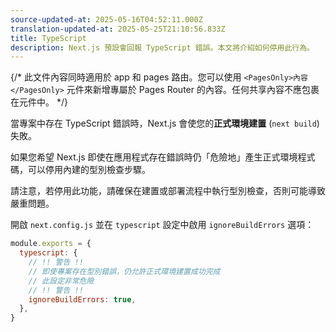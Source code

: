 ```yaml
---
source-updated-at: 2025-05-16T04:52:11.000Z
translation-updated-at: 2025-05-25T21:10:56.833Z
title: TypeScript
description: Next.js 預設會回報 TypeScript 錯誤。本文將介紹如何停用此行為。
---
```


{/* 此文件內容同時適用於 app 和 pages 路由。您可以使用 `<PagesOnly>內容</PagesOnly>` 元件來新增專屬於 Pages Router 的內容。任何共享內容不應包裹在元件中。 */}

當專案中存在 TypeScript 錯誤時，Next.js 會使您的**正式環境建置** (`next build`) 失敗。

如果您希望 Next.js 即使在應用程式存在錯誤時仍「危險地」產生正式環境程式碼，可以停用內建的型別檢查步驟。

請注意，若停用此功能，請確保在建置或部署流程中執行型別檢查，否則可能導致嚴重問題。

開啟 `next.config.js` 並在 `typescript` 設定中啟用 `ignoreBuildErrors` 選項：

```js filename="next.config.js"
module.exports = {
  typescript: {
    // !! 警告 !!
    // 即使專案存在型別錯誤，仍允許正式環境建置成功完成
    // 此設定非常危險
    // !! 警告 !!
    ignoreBuildErrors: true,
  },
}
```